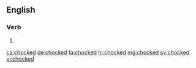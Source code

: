 ==English==

===Verb===
{{head|en|verb form}}

# {{en-past of|chock}}

[[ca:chocked]]
[[de:chocked]]
[[fa:chocked]]
[[hi:chocked]]
[[mg:chocked]]
[[sv:chocked]]
[[vi:chocked]]